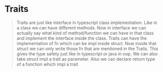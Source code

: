 # Traits

> Traits are just like interface in typescript class implementation. Like in a class we can have different methods. Now in interface we can actually say what kind of method/function we can have in that class and implement the interface inside the class.
> Traits can have the implementation of fn which can be impl inside struct. Now inside that struct we can only write those fn that are mentioned in the Traits. This gives the type safety just like in typescript or java in oop.
> We can also take struct impl a trait as parameter. Also we can declare return type of a function which impl a trait